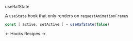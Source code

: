 <DocHeaderStack>
    <Heading as="h1">
        useRafState
    </Heading>
    <RepoSourceLink repo="hooks" href="/useRafState.ts" />
    <EditDocsLink href="/hooks/useRafState.mdx" />
</DocHeaderStack>

A `useState` hook that only renders on `requestAnimationFrame`s

```jsx noPreview
const [ active, setActive ] = useRafState(false)
```

<DocFooterFlex>
    <DocFooterLink href="/docs/hooks">
        &larr; Hooks
    </DocFooterLink>
    <DocFooterLink href="/docs/recipes">
        Recipes &rarr;
    </DocFooterLink>
</DocFooterFlex>